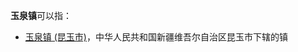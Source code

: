 '''玉泉镇'''可以指：
{{PRC admin/disambig|14/02/22/100/000|51/06/83/112/000|62/05/02/100/000}}
* [[新疆生产建设兵团第十四师二二五团|玉泉镇 (昆玉市)]]，中华人民共和国新疆维吾尔自治区昆玉市下辖的镇
{{disambig|cat=三字中国镇名消歧义}}